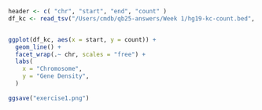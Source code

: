 
```r

header <- c( "chr", "start", "end", "count" )
df_kc <- read_tsv("/Users/cmdb/qb25-answers/Week 1/hg19-kc-count.bed", col_names = header)


ggplot(df_kc, aes(x = start, y = count)) +
  geom_line() +
  facet_wrap(.~ chr, scales = "free") +
  labs(
    x = "Chromosome",
    y = "Gene Density",
  ) 
  
ggsave("exercise1.png")


```


